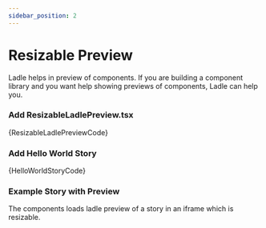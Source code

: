```yaml
---
sidebar_position: 2
---
```



# Resizable Preview

Ladle helps in preview of components. If you are building a component library and you want help showing previews of components, Ladle can help you.

### Add ResizableLadlePreview.tsx

<CodeBlock title="src/components/ResizableLadlePreview.tsx" language="tsx">
  {ResizableLadlePreviewCode}
</CodeBlock>

### Add Hello World Story

<CodeBlock title="src/stories/hello.stories.tsx" language="tsx">
  {HelloWorldStoryCode}
</CodeBlock>

### Example Story with Preview

The components loads ladle preview of a story in an iframe which is resizable.

<ResizableLadlePreview story="hello--world" initialHeight={50} />
